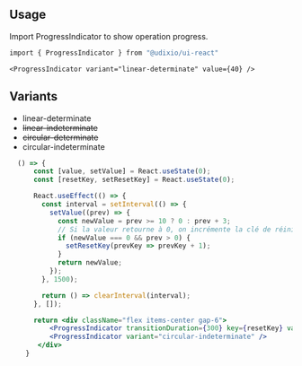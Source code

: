 ---
---

## Usage

Import ProgressIndicator to show operation progress.

```bash
import { ProgressIndicator } from "@udixio/ui-react"
```

```tsx
<ProgressIndicator variant="linear-determinate" value={40} />
```

## Variants

- linear-determinate
- ~~linear-indeterminate~~
- ~~circular-determinate~~
- circular-indeterminate

```jsx
  () => {
      const [value, setValue] = React.useState(0);
      const [resetKey, setResetKey] = React.useState(0);

      React.useEffect(() => {
        const interval = setInterval(() => {
          setValue((prev) => {
            const newValue = prev >= 10 ? 0 : prev + 3;
            // Si la valeur retourne à 0, on incrémente la clé de réinitialisation
            if (newValue === 0 && prev > 0) {
              setResetKey(prevKey => prevKey + 1);
            }
            return newValue;
          });
        }, 1500);

        return () => clearInterval(interval);
      }, []);

      return <div className="flex items-center gap-6">
          <ProgressIndicator transitionDuration={300} key={resetKey} variant="linear-determinate" value={value * 10} className="w-48" />
          <ProgressIndicator variant="circular-indeterminate" />
       </div>
    }

```